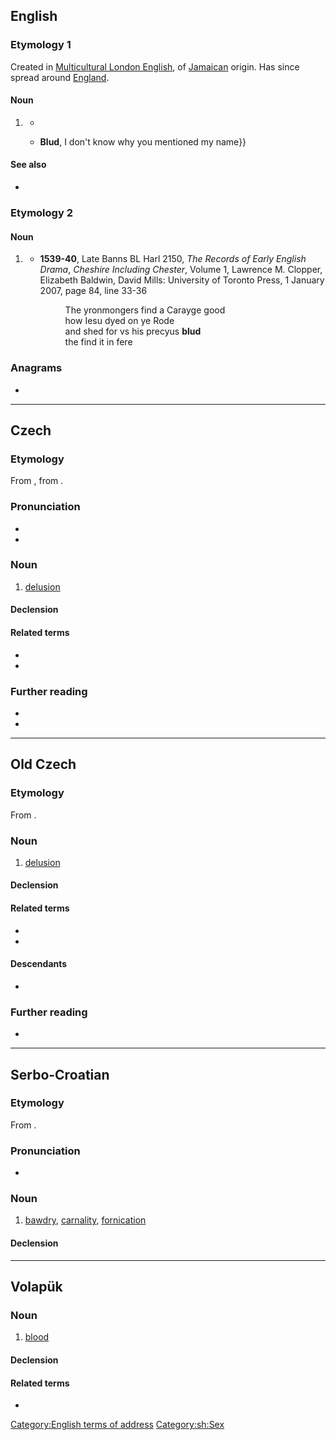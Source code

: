 {{also|блуд}}
==English==

===Etymology 1===
Created in [[Multicultural London English]], of [[Jamaican]] origin. Has since spread around [[England]].

====Noun====
{{en-noun}}

# {{lb|en|UK|MLE|slang}} {{non-gloss definition|Informal address to a male.}}
#* {{quote-song|en|year=2015|artist={{w|Stormzy}}|title=Shut Up|passage=Nowadays all of my shows sold out / Headline tour, yeah '''blud''', sold out}}
#* {{quote-song|en|year=2016|title=Punk (Chipmunk Diss)|artist=Yungen|passage=I heard your mixtape, '''blud''' it was garbage {{...}} '''Blud''', I don't know why you mentioned my name}}

====See also====
* {{l|en|bled}}

===Etymology 2===

====Noun====
{{en-noun|-|s}}

# {{lb|en|UK}} {{obsolete spelling of|en|blood}}
#* '''1539-40''', Late Banns BL Harl 2150, ''The Records of Early English Drama'', ''Cheshire Including Chester'', Volume 1, Lawrence M. Clopper, Elizabeth Baldwin, David Mills: University of Toronto Press, 1 January 2007, page 84, line 33-36
#*: The yronmongers find a Carayge good
#*: how Iesu dyed on ye Rode
#*: and shed for vs his precyus '''blud'''
#*: the find it in fere

===Anagrams===
* {{anagrams|en|a=bdlu|ULDB}}
[[Category:English terms of address]]
----

==Czech==

===Etymology===
From {{inh|cs|zlw-ocs|blud}}, from {{inh|cs|sla-pro|*blǫdъ}}.

===Pronunciation===
* {{cs-IPA}}
* {{hyphenation|cs|blud}}

===Noun===
{{cs-noun|g=m-in}}

# [[delusion]]

====Declension====
{{cs-decl-noun
|blud|bludu|bludu|blud|blude|bludu|bludem
|bludy|bludů|bludům|bludy|bludy|bludech|bludy
}}

====Related terms====
* {{l|cs|bludný}}
* {{l|cs|bloudit}}

===Further reading===
* {{R:PSJC}}
* {{R:SSJC}}

----

==Old Czech==

===Etymology===
From {{inh|zlw-ocs|sla-pro|*blǫdъ}}.

===Noun===
{{head|zlw-ocs|noun|g=m}}

# [[delusion]]

====Declension====
{{zlw-ocs-decl-noun-dub|blu|d}}

====Related terms====
* {{l|zlw-ocs|bludný}}
* {{l|zlw-ocs|blúditi}}

====Descendants====
* {{desc|cs|blud}}

===Further reading===
* {{R:Vokabulář webový}}

----

==Serbo-Croatian==

===Etymology===
From {{inh|sh|sla-pro|*blǫdъ}}.

===Pronunciation===
* {{IPA|sh|/blûːd/}}

===Noun===
{{sh-noun|g=m|head=blȗd}}

# [[bawdry]], [[carnality]], [[fornication]]

====Declension====
{{sh-decl-noun
|blud|bludovi
|bluda|bludova
|bludu|bludovima
|blud|bludove
|blude|bludovi
|bludu|bludovima
|bludom|bludovima
}}

[[Category:sh:Sex]]

----

==Volapük==

===Noun===
{{vo-noun}}

# [[blood]]

====Declension====
{{vo-decl-noun}}

====Related terms====
* {{l|vo|bludön}}